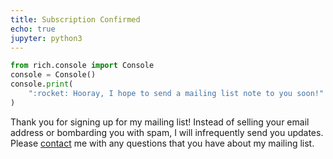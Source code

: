 ```yaml
---
title: Subscription Confirmed
echo: true
jupyter: python3
---
```


```python
from rich.console import Console
console = Console()
console.print(
    ":rocket: Hooray, I hope to send a mailing list note to you soon!"
)
```

Thank you for signing up for my mailing list! Instead of selling your email
address or bombarding you with spam, I will infrequently send you updates.
Please [contact](/contact/) me with any questions that you have about my mailing
list.
